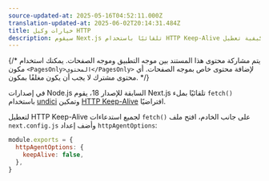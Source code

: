```yaml
---
source-updated-at: 2025-05-16T04:52:11.000Z
translation-updated-at: 2025-06-02T20:14:31.484Z
title: خيارات وكيل HTTP
description: سيقوم Next.js تلقائيًا باستخدام HTTP Keep-Alive افتراضيًا. تعرف على المزيد حول كيفية تعطيل HTTP Keep-Alive هنا.
---
```


{/* يتم مشاركة محتوى هذا المستند بين موجه التطبيق وموجه الصفحات. يمكنك استخدام مكون `<PagesOnly>المحتوى</PagesOnly>` لإضافة محتوى خاص بموجه الصفحات. أي محتوى مشترك لا يجب أن يكون مغلفًا بمكون. */}

في إصدارات Node.js السابقة للإصدار 18، يقوم Next.js تلقائيًا بملء `fetch()` باستخدام [undici](/docs/architecture/supported-browsers#polyfills) وتمكين [HTTP Keep-Alive](https://developer.mozilla.org/docs/Web/HTTP/Headers/Keep-Alive) افتراضيًا.

لتعطيل HTTP Keep-Alive لجميع استدعاءات `fetch()` على جانب الخادم، افتح ملف `next.config.js` وأضف إعداد `httpAgentOptions`:

```js filename="next.config.js"
module.exports = {
  httpAgentOptions: {
    keepAlive: false,
  },
}
```